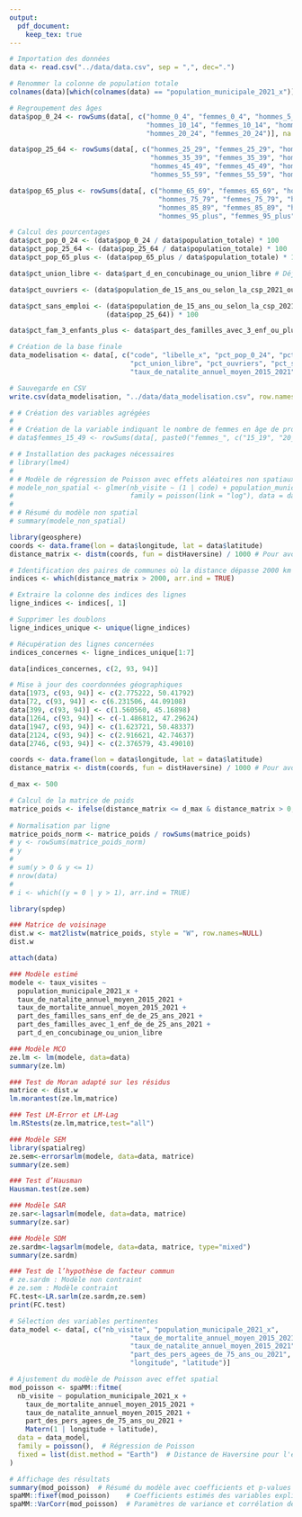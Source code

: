 ```yaml
---
output: 
  pdf_document: 
    keep_tex: true
---
```



```r
# Importation des données
data <- read.csv("../data/data.csv", sep = ",", dec=".")
```


```r
# Renommer la colonne de population totale
colnames(data)[which(colnames(data) == "population_municipale_2021_x")] <- "population_totale"

# Regroupement des âges
data$pop_0_24 <- rowSums(data[, c("homme_0_4", "femmes_0_4", "hommes_5_9", "femmes_5_9", 
                                  "hommes_10_14", "femmes_10_14", "hommes_15_19", "femmes_15_19", 
                                  "hommes_20_24", "femmes_20_24")], na.rm = TRUE)

data$pop_25_64 <- rowSums(data[, c("hommes_25_29", "femmes_25_29", "hommes_30_34", "femmes_30_34", 
                                   "hommes_35_39", "femmes_35_39", "hommes_40_44", "femmes_40_44", 
                                   "hommes_45_49", "femmes_45_49", "hommes_50_54", "femmes_50_54", 
                                   "hommes_55_59", "femmes_55_59", "hommes_60_64", "femmes_60_64")], na.rm = TRUE)

data$pop_65_plus <- rowSums(data[, c("homme_65_69", "femmes_65_69", "hommes_70_47", "femmes_70_74", 
                                     "hommes_75_79", "femmes_75_79", "hommes_80_84", "femmes_80_84", 
                                     "hommes_85_89", "femmes_85_89", "hommes_90_94", "femmes_90_94", 
                                     "hommes_95_plus", "femmes_95_plus")], na.rm = TRUE)

# Calcul des pourcentages
data$pct_pop_0_24 <- (data$pop_0_24 / data$population_totale) * 100
data$pct_pop_25_64 <- (data$pop_25_64 / data$population_totale) * 100
data$pct_pop_65_plus <- (data$pop_65_plus / data$population_totale) * 100

data$pct_union_libre <- data$part_d_en_concubinage_ou_union_libre # Déjà en pourcentage

data$pct_ouvriers <- (data$population_de_15_ans_ou_selon_la_csp_2021_ouvriers / data$population_totale) * 100

data$pct_sans_emploi <- (data$population_de_15_ans_ou_selon_la_csp_2021_autres_personnes_sans_activite_professionnelle /
                        (data$pop_25_64)) * 100

data$pct_fam_3_enfants_plus <- data$part_des_familles_avec_3_enf_ou_plus_de_de_25_ans_2021 # Déjà en pourcentage

# Création de la base finale
data_modelisation <- data[, c("code", "libelle_x", "pct_pop_0_24", "pct_pop_25_64", "pct_pop_65_plus",
                              "pct_union_libre", "pct_ouvriers", "pct_sans_emploi", "pct_fam_3_enfants_plus",
                              "taux_de_natalite_annuel_moyen_2015_2021", "taux_de_mortalite_annuel_moyen_2015_2021")]

# Sauvegarde en CSV
write.csv(data_modelisation, "../data/data_modelisation.csv", row.names = FALSE)
```



```r
# # Création des variables agrégées
# 
# # Création de la variable indiquant le nombre de femmes en âge de procréer 
# data$femmes_15_49 <- rowSums(data[, paste0("femmes_", c("15_19", "20_24", "25_29", "30_34", "35_39", "40_44", "45_49"))], na.rm=TRUE)
```


```r
# # Installation des packages nécessaires
# library(lme4)
# 
# # Modèle de régression de Poisson avec effets aléatoires non spatiaux
# modele_non_spatial <- glmer(nb_visite ~ (1 | code) + population_municipale_2021 + nb_de_pers_agees_de_65_ans_ou_2021 + femmes_15_49 + taille_menage_moyenne, 
#                             family = poisson(link = "log"), data = data)
# 
# # Résumé du modèle non spatial
# summary(modele_non_spatial)
```


```r
library(geosphere)
coords <- data.frame(lon = data$longitude, lat = data$latitude)
distance_matrix <- distm(coords, fun = distHaversine) / 1000 # Pour avoir les distances en Km
```

```r
# Identification des paires de communes où la distance dépasse 2000 km
indices <- which(distance_matrix > 2000, arr.ind = TRUE)

# Extraire la colonne des indices des lignes
ligne_indices <- indices[, 1]

# Supprimer les doublons
ligne_indices_unique <- unique(ligne_indices)

# Récupération des lignes concernées
indices_concernes <- ligne_indices_unique[1:7]

data[indices_concernes, c(2, 93, 94)]
```

```r
# Mise à jour des coordonnées géographiques
data[1973, c(93, 94)] <- c(2.775222, 50.41792)
data[72, c(93, 94)] <- c(6.231506, 44.09108)
data[399, c(93, 94)] <- c(1.560560, 45.16898)
data[1264, c(93, 94)] <- c(-1.486812, 47.29624)
data[1947, c(93, 94)] <- c(1.623721, 50.48337)
data[2124, c(93, 94)] <- c(2.916621, 42.74637)
data[2746, c(93, 94)] <- c(2.376579, 43.49010)
```


```r
coords <- data.frame(lon = data$longitude, lat = data$latitude)
distance_matrix <- distm(coords, fun = distHaversine) / 1000 # Pour avoir les distances en Km
```

```r
d_max <- 500

# Calcul de la matrice de poids
matrice_poids <- ifelse(distance_matrix <= d_max & distance_matrix > 0, 1 / distance_matrix, 0)
  
# Normalisation par ligne
matrice_poids_norm <- matrice_poids / rowSums(matrice_poids)
# y <- rowSums(matrice_poids_norm)
# y
# 
# sum(y > 0 & y <= 1)
# nrow(data)
# 
# i <- which((y = 0 | y > 1), arr.ind = TRUE)
```


```r
library(spdep)

### Matrice de voisinage
dist.w <- mat2listw(matrice_poids, style = "W", row.names=NULL)
dist.w
```

```r
attach(data)

### Modèle estimé
modele <- taux_visites ~
  population_municipale_2021_x +
  taux_de_natalite_annuel_moyen_2015_2021 +
  taux_de_mortalite_annuel_moyen_2015_2021 +
  part_des_familles_sans_enf_de_de_25_ans_2021 +
  part_des_familles_avec_1_enf_de_de_25_ans_2021 +
  part_d_en_concubinage_ou_union_libre

### Modèle MCO
ze.lm <- lm(modele, data=data)
summary(ze.lm)

### Test de Moran adapté sur les résidus
matrice <- dist.w
lm.morantest(ze.lm,matrice)

### Test LM-Error et LM-Lag
lm.RStests(ze.lm,matrice,test="all")

### Modèle SEM
library(spatialreg)
ze.sem<-errorsarlm(modele, data=data, matrice)
summary(ze.sem)

### Test d’Hausman
Hausman.test(ze.sem)

### Modèle SAR
ze.sar<-lagsarlm(modele, data=data, matrice)
summary(ze.sar)

### Modèle SDM
ze.sardm<-lagsarlm(modele, data=data, matrice, type="mixed")
summary(ze.sardm)

### Test de l’hypothèse de facteur commun
# ze.sardm : Modèle non contraint
# ze.sem : Modèle contraint
FC.test<-LR.sarlm(ze.sardm,ze.sem)
print(FC.test)
```

```r
# Sélection des variables pertinentes
data_model <- data[, c("nb_visite", "population_municipale_2021_x",
                              "taux_de_mortalite_annuel_moyen_2015_2021",
                              "taux_de_natalite_annuel_moyen_2015_2021",
                              "part_des_pers_agees_de_75_ans_ou_2021",
                              "longitude", "latitude")]

# Ajustement du modèle de Poisson avec effet spatial
mod_poisson <- spaMM::fitme(
  nb_visite ~ population_municipale_2021_x + 
    taux_de_mortalite_annuel_moyen_2015_2021 + 
    taux_de_natalite_annuel_moyen_2015_2021 + 
    part_des_pers_agees_de_75_ans_ou_2021 + 
    Matern(1 | longitude + latitude), 
  data = data_model, 
  family = poisson(),  # Régression de Poisson
  fixed = list(dist.method = "Earth")  # Distance de Haversine pour l'effet spatial
)

# Affichage des résultats
summary(mod_poisson)  # Résumé du modèle avec coefficients et p-values
spaMM::fixef(mod_poisson)    # Coefficients estimés des variables explicatives
spaMM::VarCorr(mod_poisson)  # Paramètres de variance et corrélation de l'effet spatial
```